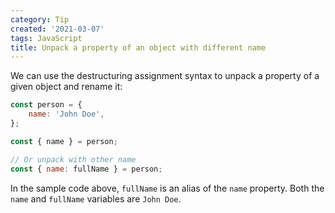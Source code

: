 ```yaml
---
category: Tip
created: '2021-03-07'
tags: JavaScript
title: Unpack a property of an object with different name
---
```


We can use the destructuring assignment syntax to unpack a property of a given object and rename it:

```js
const person = {
    name: 'John Doe',
};

const { name } = person;

// Or unpack with other name
const { name: fullName } = person;
```

In the sample code above, `fullName` is an alias of the `name` property. Both the `name` and `fullName` variables are `John Doe`.
